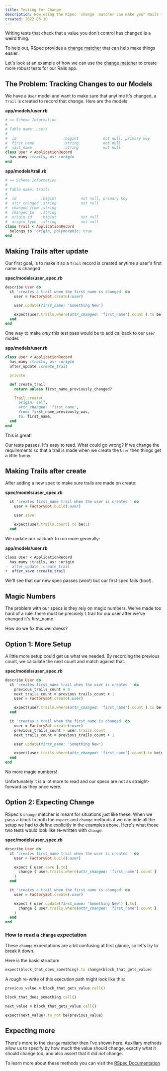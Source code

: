 ```yaml
---
title: Testing for Change
description: How using the RSpec `change` matcher can make your Rails tests easier to read and maintain.
created: 2022-05-10
---
```


Writing tests that check that a value you don't control has changed is a weird thing.

To help out, RSpec provides a [change matcher](https://relishapp.com/rspec/rspec-expectations/docs/built-in-matchers/change-matcher) that can help make things easier.

Let's look at an example of how we can use the [change matcher](https://relishapp.com/rspec/rspec-expectations/docs/built-in-matchers/change-matcher) to create more robust tests for our Rails app.

## The Problem: Tracking Changes to our Models

We have a `User` model and want to make sure that anytime it's changed, a `Trail` is created to record that change. Here are the models:

**app/models/user.rb**

```ruby
# == Schema Information
#
# Table name: users
#
#  id                     :bigint           not null, primary key
#  first_name             :string           not null
#  last_name              :string           not null
class User < ApplicationRecord
  has_many :trails, as: :origin
end
```

**app/models/trail.rb**

```ruby
# == Schema Information
#
# Table name: trails
#
#  id           :bigint           not null, primary key
#  attr_changed :string           not null
#  changed_from :string
#  changed_to   :string
#  origin_id    :bigint           not null
#  origin_type  :string           not null
class Trail < ApplicationRecord
  belongs_to :origin, polymorphic: true
end
```

## Making Trails after update

Our first goal, is to make it so a `Trail` record is created anytime a user's first name is changed.

**spec/models/user_spec.rb**

```ruby
describe User do
  it 'creates a trail when the first_name is changed' do
    user = FactoryBot.create(:user)

    user.update(first_name: 'Something New')

    expect(user.trails.where(attr_changed: 'first_name').count ).to be(1)
  end
end
```

One way to make _only_ this test pass would be to add callback to our `User` model:

**app/models/user.rb**

```ruby
class User < ApplicationRecord
  has_many :trails, as: :origin
  after_update :create_trail

  private

  def create_trail
    return unless first_name_previously_changed?

    Trail.create(
      origin: self,
      attr_changed: 'first_name',
      from: first_name_previously_was,
      to: first_name,
  end
end
```

This is great!

Our tests passes. It's easy to read. What could go wrong? If we change the requirements so that a trail is made when we create the `User` then
things get a little funny.

## Making Trails after create

After adding a new spec to make sure trails are made on create:

**spec/models/user_spec.rb**

```ruby
  it 'creates first_name trail when the user is created ' do
    user = FactoryBot.build(:user)

    user.save

    expect(user.trails.count).to be(1)
  end
```

We update our callback to run more generally:

**app/models/user.rb**

```diff
class User < ApplicationRecord
  has_many :trails, as: :origin
-  after_update :create_trail
+  after_save :create_trail
```

We'll see that our new spec passes (woo!) but our first spec fails (boo!).

## Magic Numbers

The problem with our specs is they rely on magic numbers. We've made too hard of a rule: there must be precisely `1` trail for our user after we've changed it's first_name.

How do we fix this weirdness?

## Option 1: More Setup

A little more setup could get us what we needed. By recording the previous count, we calculate the next count and match against that.

**spec/models/user_spec.rb**

```ruby
describe User do
  it 'creates first_name trail when the user is created ' do
    previous_trails_count = 0
    next_trails_count = previous_trails_count + 1
    user = FactoryBot.create(:user)

    expect(user.trails.where(attr_changed: 'first_name').count ).to be(next_trails_count)
  end

  it 'creates a trail when the first_name is changed' do
    user = FactoryBot.create(:user)
    previous_trails_count = user.trails.count
    next_trails_count = previous_trails_count + 1

    user.update(first_name: 'Something New')

    expect(user.trails.where(attr_changed: 'first_name').count).to be(next_trails_count)
  end
end
```

No more magic numbers!

Unfortunately it is a lot more to read and our specs are not as straight-forward as they once were.

## Option 2: Expecting Change

RSpec's `change` matcher is meant for situations just like these. When we pass a block to both the `expect` and `change` methods it we can hide all the setup we had to define explicitly in the examples above. Here's what those two tests would look like re-written with `change`:

**spec/models/user_spec.rb**

```ruby
describe User do
  it 'creates first_name trail when the user is created ' do
    user = FactoryBot.build(:user)

    expect { user.save }.to(
      change { user.trails.where(attr_changed: 'first_name').count }
    )
  end

  it 'creates a trail when the first_name is changed' do
    user = FactoryBot.create(:user)

    expect { user.update(first_name: 'Something New') }.to(
      change { user.trails.where(attr_changed: 'first_name').count }
    )
  end
end
```

### How to read a `change` expectation

These `change` expectations are a bit confusing at first glance, so let's try to break it down.

Here is the basic structure

```ruby
expect(block_that_does_something).to change(block_that_gets_value)
```

A rough re-write of this execution path might look like this:

```ruby
previous_value = block_that_gets_value.call()

block_that_does_something.call()

next_value = block_that_gets_value.call()

expect(next_value).to_not be(previous_value)
```

## Expecting more

There's more to the `change` matcher then I've shown here. Auxiliary methods allow us to specify by how much the value should change, exactly what it should change too, and also assert that it did _not_ change.

To learn more about these methods you can visit the [RSpec Documentation](https://relishapp.com/rspec/rspec-expectations/docs/built-in-matchers/change-matcher)
